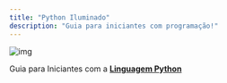 ```yaml
---
title: "Python Iluminado"
description: "Guia para iniciantes com programação!"
---
```


![img](https://i.imgur.com/YNCBwMS.png)

Guia para Iniciantes com a **[Linguagem Python](https://www.python.org/)**